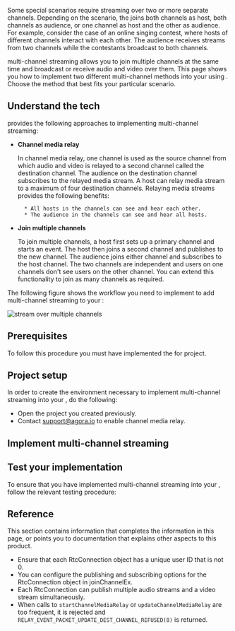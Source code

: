 

Some special scenarios require streaming over two or more separate channels. Depending on the scenario, the <Vpl k="CLIENT" /> joins both channels as host, both channels as audience, or one channel as host and the other as audience. For example, consider the case of an online singing contest, where hosts of different channels interact with each other. The audience receives streams from two channels while the contestants broadcast to both channels.

<Vg k="COMPANY" /> <Vg k="VSDK" /> multi-channel streaming allows you to join multiple channels at the same time and broadcast or receive audio and video over them. This page shows you how to implement two different multi-channel methods into your <Vpl k="CLIENT" /> using <Vg k="VSDK" />. Choose the method that best fits your particular scenario.

## Understand the tech

<Vg k="COMPANY" />  <Vg k="VSDK" /> provides the following approaches to implementing multi-channel streaming:

* **Channel media relay**

    In channel media relay, one channel is used as the source channel from which audio and video is relayed to a second channel called the destination channel. The audience on the destination channel subscribes to the relayed media stream. A host can relay media stream to a maximum of four destination channels. Relaying media streams provides the following benefits:

        * All hosts in the channels can see and hear each other.
        * The audience in the channels can see and hear all hosts.

* **Join multiple channels**

    To join multiple channels, a host first sets up a primary channel and starts an event. The host then joins a second channel and publishes to the new channel. The audience joins either channel and subscribes to the host channel. The two channels are independent and users on one channels don't see users on the other channel. You can extend this functionality to join as many channels as required.

The following figure shows the workflow you need to implement to add multi-channel streaming to your <Vpl k="CLIENT" />:

![stream over multiple channels](/images/interactive-live-streaming/live-streaming-over-multiple-channels.png)

## Prerequisites

To follow this procedure you must have implemented the <Link to="../get-started/get-started-sdk"><Vg k="GET_STARTED"/></Link> for <Vpd k="NAME"/> project.

## Project setup

In order to create the environment necessary to implement <Vg k="COMPANY" /> multi-channel streaming into your <Vpl k="CLIENT" />, do the following:

* Open the [<Vg k="GET_STARTED"/>](../get-started/get-started-sdk) <Vpd k="NAME"/> project you created previously.
* Contact support@agora.io to enable channel media relay.

## Implement multi-channel streaming

<ProjectImplement/>

## Test your implementation

To ensure that you have implemented multi-channel streaming into your <Vpl k="CLIENT" />, follow the relevant testing procedure:

<ProjectTest/>

## Reference

This section contains information that completes the information in this page, or points you to documentation that explains other aspects to this product.


- Ensure that each RtcConnection object has a unique user ID that is not 0.
- You can configure the publishing and subscribing options for the RtcConnection object in joinChannelEx.
- Each RtcConnection can publish multiple audio streams and a video stream simultaneously.
- When calls to `startChannelMediaRelay` or `updateChannelMediaRelay` are too frequent, it is rejected and `RELAY_EVENT_PACKET_UPDATE_DEST_CHANNEL_REFUSED(8)` is returned.

<Reference/>

